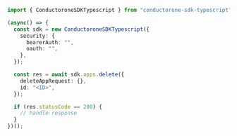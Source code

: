 ```typescript Delete.ts
import { ConductoroneSDKTypescript } from "conductorone-sdk-typescript";

(async() => {
  const sdk = new ConductoroneSDKTypescript({
    security: {
      bearerAuth: "",
      oauth: "",
    },
  });

  const res = await sdk.apps.delete({
    deleteAppRequest: {},
    id: "<ID>",
  });

  if (res.statusCode == 200) {
    // handle response
  }
})();
```
